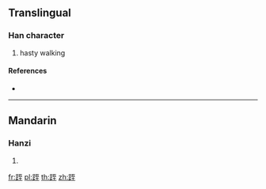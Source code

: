 {{character info/new}}
==Translingual==

===Han character===
{{Han char|rn=157|rad=足|as=06|sn=13|four=61114|canj=RMMIG}}

# hasty walking

====References====
* {{Han ref|kx=1225.200|dkj=37522|dj=1697.040|hdz=63701.060|uh=8DEE|ud=36334|bh=E06B|bd=57451}}

----

==Mandarin==

===Hanzi===
{{cmn-hanzi|pin=[[chì]] ([[chi4]])|wg=ch'ih<sup>4</sup>}}

# {{defn|lang=cmn|sort=足06}}

[[fr:跮]]
[[pl:跮]]
[[th:跮]]
[[zh:跮]]